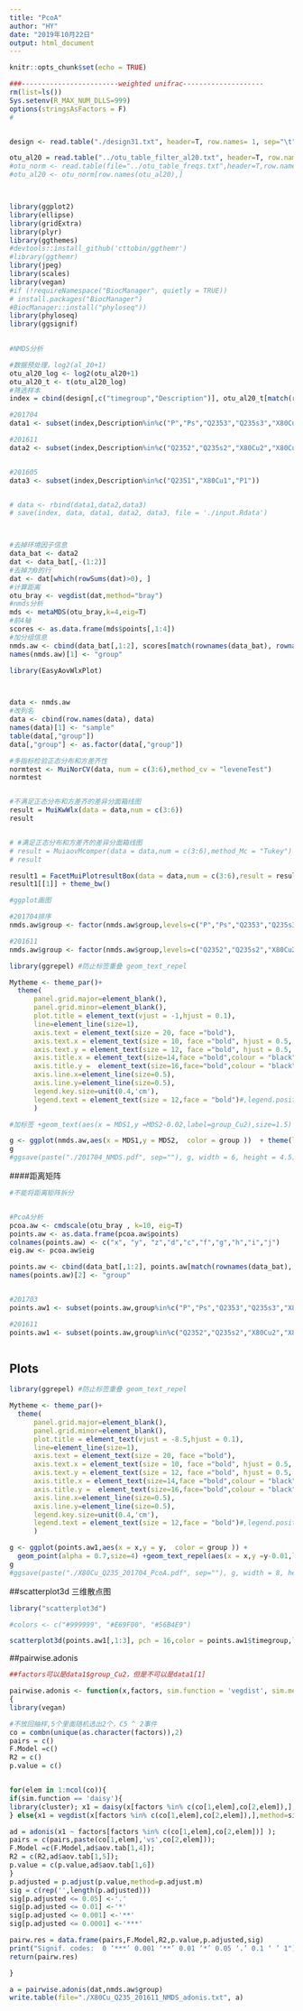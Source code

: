 ---
title: "PcoA"
author: "HY"
date: "2019年10月22日"
output: html_document
---

```{r setup, include=FALSE}
knitr::opts_chunk$set(echo = TRUE)
```


```{r cars}
###------------------------weighted unifrac--------------------
rm(list=ls())
Sys.setenv(R_MAX_NUM_DLLS=999)
options(stringsAsFactors = F)  
#


design <- read.table("./design31.txt", header=T, row.names= 1, sep="\t")

otu_al20 = read.table("../otu_table_filter_al20.txt", header=T, row.names= 1, sep="\t")
#otu_norm <- read.table(file="../otu_table_freqs.txt",header=T,row.names=1,sep="\t")
#otu_al20 <- otu_norm[row.names(otu_al20),]




```

```{r eval=TRUE, include=FALSE}

library(ggplot2)
library(ellipse)
library(gridExtra)
library(plyr)
library(ggthemes)
#devtools::install_github('cttobin/ggthemr')
#library(ggthemr)
library(jpeg)
library(scales)
library(vegan)
#if (!requireNamespace("BiocManager", quietly = TRUE))
# install.packages("BiocManager")
#BiocManager::install("phyloseq"))
library(phyloseq)
library(ggsignif)
    
```




```{r NMDS分析}

#NMDS分析

#数据预处理，log2(al_20+1)
otu_al20_log <- log2(otu_al20+1)
otu_al20_t <- t(otu_al20_log)
#筛选样本
index = cbind(design[,c("timegroup","Description")], otu_al20_t[match(rownames(design), rownames(otu_al20_t)), ])

#201704
data1 <- subset(index,Description%in%c("P","Ps","Q2353","Q235s3","X80Cu3","X80Cus3"))

#201611
data2 <- subset(index,Description%in%c("Q2352","Q235s2","X80Cu2","X80Cus2"))


#201605
data3 <- subset(index,Description%in%c("Q2351","X80Cu1","P1"))


# data <- rbind(data1,data2,data3)
# save(index, data, data1, data2, data3, file = './input.Rdata')



#去掉环境因子信息
data_bat <- data2
dat <- data_bat[,-(1:2)]
#去掉为0的行
dat <- dat[which(rowSums(dat)>0), ]
#计算距离
otu_bray <- vegdist(dat,method="bray")
#nmds分析
mds <- metaMDS(otu_bray,k=4,eig=T)
#前4轴
scores <- as.data.frame(mds$points[,1:4])
#加分组信息
nmds.aw <- cbind(data_bat[,1:2], scores[match(rownames(data_bat), rownames(scores)), ])
names(nmds.aw)[1] <- "group"


```


```{r 统计检验}

library(EasyAovWlxPlot)



data <- nmds.aw
#改列名
data <- cbind(row.names(data), data)
names(data)[1] <- "sample"
table(data[,"group"])
data[,"group"] <- as.factor(data[,"group"])

#多指标检验正态分布和方差齐性
normtest <- MuiNorCV(data, num = c(3:6),method_cv = "leveneTest")
normtest


#不满足正态分布和方差齐的差异分面箱线图
result = MuiKwWlx(data = data,num = c(3:6))
result


# #满足正态分布和方差齐的差异分面箱线图
# result = MuiaovMcomper(data = data,num = c(3:6),method_Mc = "Tukey")
# result

result1 = FacetMuiPlotresultBox(data = data,num = c(3:6),result = result,sig_show ="line",ncol = 2 )
result1[[1]] + theme_bw()

```


```{r NMDS_ggplot画图}


#ggplot画图

#201704排序
nmds.aw$group <- factor(nmds.aw$group,levels=c("P","Ps","Q2353","Q235s3","X80Cu3","X80Cus3") )

#201611
nmds.aw$group <- factor(nmds.aw$group,levels=c("Q2352","Q235s2","X80Cu2","X80Cus2") )

library(ggrepel) #防止标签重叠 geom_text_repel

Mytheme <- theme_par()+
  theme(
      panel.grid.major=element_blank(),
      panel.grid.minor=element_blank(),
      plot.title = element_text(vjust = -1,hjust = 0.1),
      line=element_line(size=1),
      axis.text = element_text(size = 20, face ="bold"),
      axis.text.x = element_text(size = 10, face ="bold", hjust = 0.5, colour = "black"),
      axis.text.y = element_text(size = 12, face ="bold", hjust = 0.5, colour = "black"),
      axis.title.x = element_text(size=14,face ="bold",colour = "black"),
      axis.title.y =  element_text(size=16,face="bold",colour = "black"),
      axis.line.x=element_line(size=0.5),
      axis.line.y=element_line(size=0.5),
      legend.key.size=unit(0.4,'cm'),
      legend.text = element_text(size = 12,face = "bold")#,legend.position = "none"#是否删除图例
      )

#加标签 +geom_text(aes(x = MDS1,y =MDS2-0.02,label=group_Cu2),size=1.5)

g <- ggplot(nmds.aw,aes(x = MDS1,y = MDS2,  color = group ))  + theme(legend.title=element_blank(),legend.text =element_text(size=8))+ geom_point(alpha = 0.7) + labs(x=paste("NMDS1"), y=paste("NMDS2"),title = "NMDS plot of bray curtis distance")+scale_color_calc()+Mytheme 
g
#ggsave(paste("./201704_NMDS.pdf", sep=""), g, width = 6, height = 4.5)

```


####距离矩阵
```{r PcoA}

#不能将距离矩阵拆分


#PcoA分析
pcoa.aw <- cmdscale(otu_bray , k=10, eig=T)
points.aw <- as.data.frame(pcoa.aw$points)
colnames(points.aw) <- c("x", "y", "z","d","c","f","g","h","i","j")
eig.aw <- pcoa.aw$eig

points.aw <- cbind(data_bat[,1:2], points.aw[match(rownames(data_bat), rownames(points.aw)), ])
names(points.aw)[2] <- "group"


#201703
points.aw1 <- subset(points.aw,group%in%c("P","Ps","Q2353","Q235s3","X80Cu3","X80Cus3"))

#201611
points.aw1 <- subset(points.aw,group%in%c("Q2352","Q235s2","X80Cu2","X80Cus2"))



```


## Plots


```{r PcoA_plot, echo=TRUE}

library(ggrepel) #防止标签重叠 geom_text_repel

Mytheme <- theme_par()+
  theme(
      panel.grid.major=element_blank(),
      panel.grid.minor=element_blank(),
      plot.title = element_text(vjust = -8.5,hjust = 0.1),
      line=element_line(size=1),
      axis.text = element_text(size = 20, face ="bold"),
      axis.text.x = element_text(size = 10, face ="bold", hjust = 0.5, colour = "black"),
      axis.text.y = element_text(size = 12, face ="bold", hjust = 0.5, colour = "black"),
      axis.title.x = element_text(size=14,face ="bold",colour = "black"),
      axis.title.y =  element_text(size=16,face="bold",colour = "black"),
      axis.line.x=element_line(size=0.5),
      axis.line.y=element_line(size=0.5),
      legend.key.size=unit(0.4,'cm'),
      legend.text = element_text(size = 12,face = "bold")#,legend.position = "none"#是否删除图例
      )

g <- ggplot(points.aw1,aes(x = x,y = y,  color = group )) + 
  geom_point(alpha = 0.7,size=4) +geom_text_repel(aes(x = x,y =y-0.01,label=group),size=3)+ labs(x=paste("PCoA 1 (", format(100 * eig.aw[1] / sum(eig.aw), digits=4), "%)", sep=""), y=paste("PCoA 2 (", format(100 * eig.aw[2] / sum(eig.aw), digits=4), "%)", sep=""),title = "PCoA plot of Bray Curtis distance")+scale_color_calc()+Mytheme #+stat_ellipse(level = 0.8)
g
#ggsave(paste("./X80Cu_Q235_201704_PcoA.pdf", sep=""), g, width = 8, height = 6)
```

##scatterplot3d 三维散点图
```{r 三维散点图}
library("scatterplot3d")

#colors <- c("#999999", "#E69F00", "#56B4E9")

scatterplot3d(points.aw1[,1:3], pch = 16,color = points.aw1$timegroup,labels=points.aw1$materialgroup)


```



##pairwise.adonis

```{r pairwise.adonis}

##factors可以是data1$group_Cu2，但是不可以是data1[1]

pairwise.adonis <- function(x,factors, sim.function = 'vegdist', sim.method = 'bray', p.adjust.m ='fdr')
{
library(vegan)

#不放回抽样,5个里面随机选出2个，C5 ^ 2事件
co = combn(unique(as.character(factors)),2)
pairs = c()
F.Model =c()
R2 = c()
p.value = c()


for(elem in 1:ncol(co)){
if(sim.function == 'daisy'){
library(cluster); x1 = daisy(x[factors %in% c(co[1,elem],co[2,elem]),],metric=sim.method)
} else{x1 = vegdist(x[factors %in% c(co[1,elem],co[2,elem]),],method=sim.method)}

ad = adonis(x1 ~ factors[factors %in% c(co[1,elem],co[2,elem])] );
pairs = c(pairs,paste(co[1,elem],'vs',co[2,elem]));
F.Model =c(F.Model,ad$aov.tab[1,4]);
R2 = c(R2,ad$aov.tab[1,5]);
p.value = c(p.value,ad$aov.tab[1,6])
}
p.adjusted = p.adjust(p.value,method=p.adjust.m)
sig = c(rep('',length(p.adjusted)))
sig[p.adjusted <= 0.05] <-'.'
sig[p.adjusted <= 0.01] <-'*'
sig[p.adjusted <= 0.001] <-'**'
sig[p.adjusted <= 0.0001] <-'***'

pairw.res = data.frame(pairs,F.Model,R2,p.value,p.adjusted,sig)
print("Signif. codes:  0 ‘***’ 0.001 ‘**’ 0.01 ‘*’ 0.05 ‘.’ 0.1 ‘ ’ 1")
return(pairw.res)

} 
```


```{r}
a = pairwise.adonis(dat,nmds.aw$group)
write.table(file="./X80Cu_Q235_201611_NMDS_adonis.txt", a)
```
